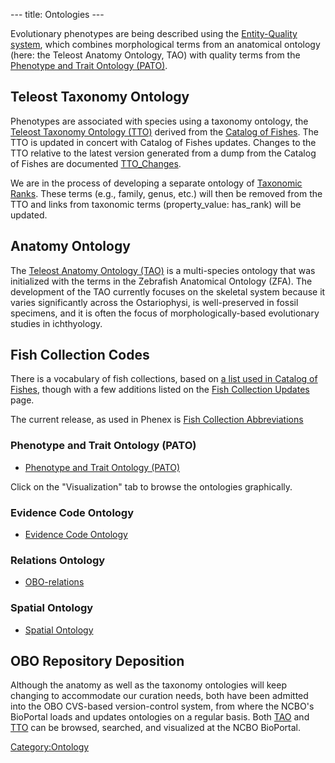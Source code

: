 ---
title: Ontologies
---

Evolutionary phenotypes are being described using the [http://www.bioontology.org/wiki/index.php/PATO:About Entity-Quality system], which combines morphological terms from an anatomical ontology (here: the Teleost Anatomy Ontology, TAO) with quality terms from the [http://www.bioontology.org/wiki/index.php/PATO:Main_Page Phenotype and Trait Ontology (PATO)].

== Teleost Taxonomy Ontology ==

Phenotypes are associated with species using a taxonomy ontology, the [http://bioportal.bioontology.org/visualize/38363 Teleost Taxonomy Ontology (TTO)] derived from the [http://www.calacademy.org/RESEARCH/ichthyology/catalog/fishcatsearch.html Catalog of Fishes]. The TTO is updated in concert with Catalog of Fishes updates.  Changes to the TTO relative to the latest version generated from a dump from the Catalog of Fishes are documented [[TTO_Changes]].

We are in the process of developing a separate ontology of [[Taxonomic Ranks]].  These terms (e.g., family, genus, etc.) will then be removed from the TTO and links from taxonomic terms (property_value: has_rank) will be updated.

== Anatomy Ontology ==

The [http://bioportal.bioontology.org/visualize/38362 Teleost Anatomy Ontology (TAO)] is a multi-species ontology that was initialized with the terms in the Zebrafish Anatomical Ontology (ZFA). The development of the TAO currently focuses on the skeletal system because it varies significantly across the Ostariophysi, is well-preserved in fossil specimens, and it is often the focus of morphologically-based evolutionary studies in ichthyology.

== Fish Collection Codes ==

There is a vocabulary of fish collections, based on [http://research.calacademy.org/research/ichthyology/catalog/abtabr.html a list used in Catalog of Fishes], though with a few additions listed on the [[Fish Collection Updates]] page.

The current release, as used in Phenex is
[https://obo.svn.sourceforge.net/viewvc/obo/phenote/trunk/obo-files/fish_collection_abbreviation.obo?view=markup Fish Collection Abbreviations]

=== Phenotype and Trait Ontology (PATO) ===

* [http://bioportal.bioontology.org/visualize/38339 Phenotype and Trait Ontology (PATO)]
Click on the "Visualization" tab to browse the ontologies graphically.

=== Evidence Code Ontology ===

*[http://bioportal.bioontology.org/visualize/36625 Evidence Code Ontology]

=== Relations Ontology ===
* [http://www.obofoundry.org/ro/ OBO-relations]

=== Spatial Ontology ===
*[http://bioportal.bioontology.org/visualize/29952 Spatial Ontology]


== OBO Repository Deposition ==

Although the anatomy as well as the taxonomy ontologies will keep changing to accommodate our curation needs, both have been admitted into the OBO CVS-based version-control system, from where the NCBO's BioPortal loads and updates ontologies on a regular basis.  Both [http://bioportal.bioontology.org/visualize/38362 TAO] and [http://bioportal.bioontology.org/visualize/38363 TTO] can be browsed, searched, and visualized at the NCBO BioPortal.

[[Category:Ontology]]